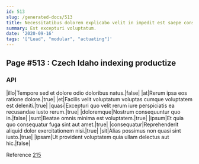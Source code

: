 ```yaml
---
id: 513
slug: /generated-docs/513
title: Necessitatibus dolorem explicabo velit in impedit est saepe consequatur.
summary: Est excepturi voluptatum.
date: '2020-09-16'
tags: '["Lead", "modular", "actuating"]'
---
```

## Page #513 : Czech Idaho indexing productize
<Partial />

### API

|illo|Tempore sed et dolore odio doloribus natus.|false|
|at|Rerum ipsa eos ratione dolore.|true|
|et|Facilis velit voluptatum voluptas cumque voluptatem est deleniti.|true|
|quasi|Excepturi quo velit rerum iure perspiciatis ea recusandae iusto rerum.|true|
|doloremque|Nostrum consequuntur quo in.|false|
|sunt|Beatae omnis minima est voluptatem.|true|
|ipsum|Et quia quo consequatur fuga sint aut amet.|true|
|consequatur|Reprehenderit aliquid dolor exercitationem nisi.|true|
|sit|Alias possimus non quasi sint iusto.|true|
|ipsam|Ut provident voluptatem quia ullam delectus aut hic.|false|

Reference [215](/generated-docs/215)



